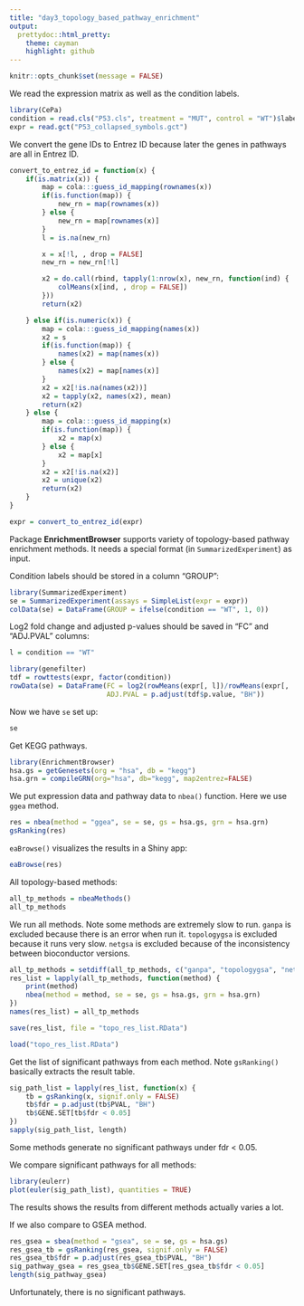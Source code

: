 ```yaml
---
title: "day3_topology_based_pathway_enrichment"
output:
  prettydoc::html_pretty:
    theme: cayman
    highlight: github
---
```



```r
knitr::opts_chunk$set(message = FALSE)
```

We read the expression matrix as well as the condition labels.

```r
library(CePa)
condition = read.cls("P53.cls", treatment = "MUT", control = "WT")$label
expr = read.gct("P53_collapsed_symbols.gct")
```

We convert the gene IDs to Entrez ID because later the genes in pathways are all in Entrez ID.

```r
convert_to_entrez_id = function(x) {
	if(is.matrix(x)) {
		map = cola:::guess_id_mapping(rownames(x))
		if(is.function(map)) {
		    new_rn = map(rownames(x))
		} else {
		    new_rn = map[rownames(x)]
		}
		l = is.na(new_rn)

		x = x[!l, , drop = FALSE]
		new_rn = new_rn[!l]

		x2 = do.call(rbind, tapply(1:nrow(x), new_rn, function(ind) {
			colMeans(x[ind, , drop = FALSE])
		}))
		return(x2)

	} else if(is.numeric(x)) {
		map = cola:::guess_id_mapping(names(x))
		x2 = s
		if(is.function(map)) {
		    names(x2) = map(names(x))
		} else {
		    names(x2) = map[names(x)]
		}
		x2 = x2[!is.na(names(x2))]
		x2 = tapply(x2, names(x2), mean)
		return(x2)
	} else {
	    map = cola:::guess_id_mapping(x)
	    if(is.function(map)) {
	        x2 = map(x)
	    } else {
	        x2 = map[x]
	    }
	    x2 = x2[!is.na(x2)]
	    x2 = unique(x2)
	    return(x2)
	}
}
```

```r
expr = convert_to_entrez_id(expr)
```

Package **EnrichmentBrowser** supports variety of topology-based pathway enrichment methods.
It needs a special format (in `SummarizedExperiment`) as input.

Condition labels should be stored in a column "GROUP":

```r
library(SummarizedExperiment)
se = SummarizedExperiment(assays = SimpleList(expr = expr))
colData(se) = DataFrame(GROUP = ifelse(condition == "WT", 1, 0))
```

Log2 fold change and adjusted p-values should be saved in "FC" and "ADJ.PVAL" columns:

```r
l = condition == "WT"

library(genefilter)
tdf = rowttests(expr, factor(condition))
rowData(se) = DataFrame(FC = log2(rowMeans(expr[, l])/rowMeans(expr[, !l])),
                        ADJ.PVAL = p.adjust(tdf$p.value, "BH"))
```


Now we have `se` set up:

```r
se
```

Get KEGG pathways.

```r
library(EnrichmentBrowser)
hsa.gs = getGenesets(org = "hsa", db = "kegg")
hsa.grn = compileGRN(org="hsa", db="kegg", map2entrez=FALSE)
```

We put expression data and pathway data to `nbea()` function. Here we use `ggea` method.

```r
res = nbea(method = "ggea", se = se, gs = hsa.gs, grn = hsa.grn)
gsRanking(res)
```

`eaBrowse()` visualizes the results in a Shiny app:

```r
eaBrowse(res)
```

All topology-based methods:

```r
all_tp_methods = nbeaMethods()
all_tp_methods
```

We run all methods. Note some methods are extremely slow to run. `ganpa` is excluded
because there is an error when run it. `topologygsa` is excluded because it runs very slow.
`netgsa` is excluded because of the inconsistency between bioconductor versions.

```r
all_tp_methods = setdiff(all_tp_methods, c("ganpa", "topologygsa", "netgsa"))
res_list = lapply(all_tp_methods, function(method) {
    print(method)
    nbea(method = method, se = se, gs = hsa.gs, grn = hsa.grn)
})
names(res_list) = all_tp_methods
```

```r
save(res_list, file = "topo_res_list.RData")
```


```r
load("topo_res_list.RData")
```


Get the list of significant pathways from each method. Note `gsRanking()` basically
extracts the result table.

```r
sig_path_list = lapply(res_list, function(x) {
    tb = gsRanking(x, signif.only = FALSE)
    tb$fdr = p.adjust(tb$PVAL, "BH")
    tb$GENE.SET[tb$fdr < 0.05]
})
sapply(sig_path_list, length)
```

Some methods generate no significant pathways under fdr < 0.05.

We compare significant pathways for all methods:

```r
library(eulerr)
plot(euler(sig_path_list), quantities = TRUE)
```

The results shows the results from different methods actually varies a lot.

If we also compare to GSEA method.

```r
res_gsea = sbea(method = "gsea", se = se, gs = hsa.gs)
res_gsea_tb = gsRanking(res_gsea, signif.only = FALSE)
res_gsea_tb$fdr = p.adjust(res_gsea_tb$PVAL, "BH")
sig_pathway_gsea = res_gsea_tb$GENE.SET[res_gsea_tb$fdr < 0.05]
length(sig_pathway_gsea)
```

Unfortunately, there is no significant pathways.

